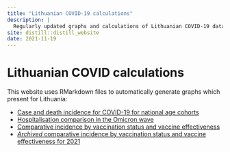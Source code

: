```yaml
---
title: "Lithuanian COVID-19 calculations"
description: |
  Regularly updated graphs and calculations of Lithuanian COVID-19 data
site: distill::distill_website
date: 2021-11-19
---
```


# Lithuanian COVID calculations

This website uses RMarkdown files to automatically generate graphs which
present for Lithuania:

- [Case and death incidence for COVID-19 for national age cohorts](age-breakdowns)
- [Hospitalisation comparison in the Omicron wave](hospitalisations)
- [Comparative incidence by vaccination status and vaccine effectiveness](ongoing-breakthrough-calculations)
- [*Archived* comparative incidence by vaccination status and vaccine effectiveness for 2021](breakthrough-calculations)
